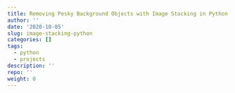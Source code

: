 ```yaml
---
title: Removing Pesky Background Objects with Image Stacking in Python
author: ''
date: '2020-10-05'
slug: image-stacking-python
categories: []
tags:
  - python
  - projects
description: ''
repo: ''
weight: 0
---
```

